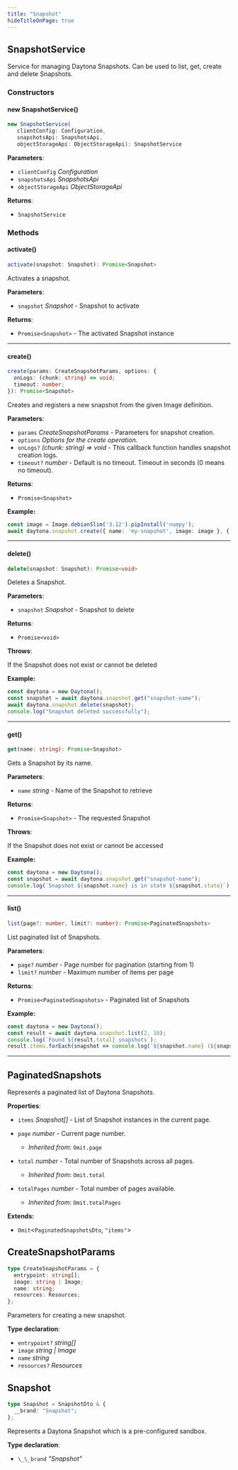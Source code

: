 ```yaml
---
title: "Snapshot"
hideTitleOnPage: true
---
```



## SnapshotService

Service for managing Daytona Snapshots. Can be used to list, get, create and delete Snapshots.

### Constructors

#### new SnapshotService()

```ts
new SnapshotService(
   clientConfig: Configuration, 
   snapshotsApi: SnapshotsApi, 
   objectStorageApi: ObjectStorageApi): SnapshotService
```

**Parameters**:

- `clientConfig` _Configuration_
- `snapshotsApi` _SnapshotsApi_
- `objectStorageApi` _ObjectStorageApi_


**Returns**:

- `SnapshotService`

### Methods

#### activate()

```ts
activate(snapshot: Snapshot): Promise<Snapshot>
```

Activates a snapshot.

**Parameters**:

- `snapshot` _Snapshot_ - Snapshot to activate


**Returns**:

- `Promise<Snapshot>` - The activated Snapshot instance

***

#### create()

```ts
create(params: CreateSnapshotParams, options: {
  onLogs: (chunk: string) => void;
  timeout: number;
}): Promise<Snapshot>
```

Creates and registers a new snapshot from the given Image definition.

**Parameters**:

- `params` _CreateSnapshotParams_ - Parameters for snapshot creation.
- `options` _Options for the create operation._
- `onLogs?` _\(chunk: string\) =\> void_ - This callback function handles snapshot creation logs.
- `timeout?` _number_ - Default is no timeout. Timeout in seconds (0 means no timeout).


**Returns**:

- `Promise<Snapshot>`

**Example:**

```ts
const image = Image.debianSlim('3.12').pipInstall('numpy');
await daytona.snapshot.create({ name: 'my-snapshot', image: image }, { onLogs: console.log });
```

***

#### delete()

```ts
delete(snapshot: Snapshot): Promise<void>
```

Deletes a Snapshot.

**Parameters**:

- `snapshot` _Snapshot_ - Snapshot to delete


**Returns**:

- `Promise<void>`

**Throws**:

If the Snapshot does not exist or cannot be deleted

**Example:**

```ts
const daytona = new Daytona();
const snapshot = await daytona.snapshot.get("snapshot-name");
await daytona.snapshot.delete(snapshot);
console.log("Snapshot deleted successfully");
```

***

#### get()

```ts
get(name: string): Promise<Snapshot>
```

Gets a Snapshot by its name.

**Parameters**:

- `name` _string_ - Name of the Snapshot to retrieve


**Returns**:

- `Promise<Snapshot>` - The requested Snapshot

**Throws**:

If the Snapshot does not exist or cannot be accessed

**Example:**

```ts
const daytona = new Daytona();
const snapshot = await daytona.snapshot.get("snapshot-name");
console.log(`Snapshot ${snapshot.name} is in state ${snapshot.state}`);
```

***

#### list()

```ts
list(page?: number, limit?: number): Promise<PaginatedSnapshots>
```

List paginated list of Snapshots.

**Parameters**:

- `page?` _number_ - Page number for pagination (starting from 1)
- `limit?` _number_ - Maximum number of items per page


**Returns**:

- `Promise<PaginatedSnapshots>` - Paginated list of Snapshots

**Example:**

```ts
const daytona = new Daytona();
const result = await daytona.snapshot.list(2, 10);
console.log(`Found ${result.total} snapshots`);
result.items.forEach(snapshot => console.log(`${snapshot.name} (${snapshot.imageName})`));
```

***


## PaginatedSnapshots

Represents a paginated list of Daytona Snapshots.

**Properties**:

- `items` _Snapshot\[\]_ - List of Snapshot instances in the current page.
- `page` _number_ - Current page number.
    - _Inherited from_: `Omit.page`
- `total` _number_ - Total number of Snapshots across all pages.
    - _Inherited from_: `Omit.total`
- `totalPages` _number_ - Total number of pages available.
    
    - _Inherited from_: `Omit.totalPages`




**Extends:**

- `Omit`\<`PaginatedSnapshotsDto`, `"items"`\>
## CreateSnapshotParams

```ts
type CreateSnapshotParams = {
  entrypoint: string[];
  image: string | Image;
  name: string;
  resources: Resources;
};
```

Parameters for creating a new snapshot.

**Type declaration**:

- `entrypoint?` _string\[\]_
- `image` _string \| Image_
- `name` _string_
- `resources?` _Resources_


## Snapshot

```ts
type Snapshot = SnapshotDto & {
  __brand: "Snapshot";
};
```

Represents a Daytona Snapshot which is a pre-configured sandbox.

**Type declaration**:

- `\_\_brand` _"Snapshot"_

